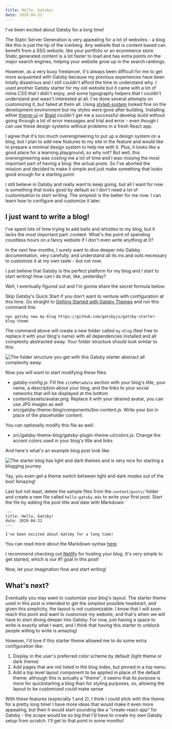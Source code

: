 ```yaml
---
title: Hello, Gatsby!
date: 2020-04-22
---
```


I've been excited about Gatsby for a long time!

The Static Server Generation is very appealing for a lot of websites - a blog like this is just the tip of the icerberg. Any website that is content based can benefit from a SSG website, like your portfolio or an ecommerce store. Static generated content is a lot faster to load and has extra points on the major search engines, helping your website grow up in the search rankings.

However, as a very busy freelancer, it's always been difficult for me to get more acquainted with Gatsby because my previous experiences have been totally disastrous and I still couldn't afford the time to understand why. I used another Gatsby starter for my old website but it came with a lot of inline CSS that I didn't enjoy, and some typography helpers that I couldn't understand and wasn't interested at all. I've done several attempts on customizing it, but failed at them all. Using [styled-system](https://styled-system.com/) looked fine on the development environment but my styles were gone after building. Installing either [theme-ui](https://theme-ui.com/) or [Braid](https://seek-oss.github.io/braid-design-system/) couldn't get me a successful develop build without going through a lot of error messages and trial and error - even though I can use these design systems without problems in a fresh React app.

I agree that it's too much overengineering to put up a design system on a blog, but I plan to add new features to my site in the feature and would like to prepare a minimal design system to help me with it. Plus, it looks like a good place for a learning playground, so why not? But well, this overengineering was costing me a lot of time and I was missing the most important part of having a blog: the actual posts. So I've aborted the mission and decided to make it simple and just make something that looks good enough for a starting point.

I still believe in Gatsby and really want to keep going, but all I want for now is something that looks good by default so I don't need a lot of customisation to start writing. The simplest is the better for me now. I can learn how to configure and customize it later.

## I just want to write a blog!

I've spent lots of time trying to add bells and whistles to my blog, but it lacks the most important part: content. What's the point of spending countless hours on a fancy website if I don't even write anything at it?

In the next few months, I surely want to dive deeper into Gatsby documentation, very carefully, and understand all its ins and outs necessary to customize it at my own taste - but not now.

I just believe that Gatsby is the perfect platform for my blog and I start to start writing! How can I do that, like, yesterday?

Well, I eventually figured out and I'm gonna share the secret formula below:

Skip Gatsby's Quick Start if you don't want to venture with configuration at this time. Go straight to [Getting Started with Gatsby Themes](https://www.gatsbyjs.org/docs/themes/getting-started/) and run this command line:

```
npx gatsby new my-blog https://github.com/gatsbyjs/gatsby-starter-blog-theme
```

The command above will create a new folder called `my-blog` (feel free to replace it with your blog's name) with all dependencies installed and all complexity abstracted away. Your folder structure should look similar to this:

![The folder structure you get with this Gatsby starter abstract all complexity away](../assets/hello-gatsby-folder-structure.jpg)

Now you will want to start modifying these files:

- gatsby-config.js: Fill the `siteMetadata` section with your blog's title, your name, a description about your blog, and the links to your social networks that will be displayed at the bottom
- content/assets/avatar.png: Replace it with your desired avatar, you can use JPG images as well
- src/gatsby-theme-blog/components/bio-content.js: Write your bio in place of the placeholder content.

You can optionally modify this file as well:

- src/gatsby-theme-blog/gatsby-plugin-theme-ui/colors.js: Change the accent colors used in your blog's title and links

And here's what's an example blog post look like:

![The starter blog has light and dark themes and is very nice for starting a blogging journey](../assets/hello-gatsby-sample-post.jpg)

Yay, you even get a theme switch between light and dark modes out of the box! Amazing!

Last but not least, delete the sample files from the `content/posts/` folder and create a new file called `hello-gatsby.mdx` to write your first post. Start the file by adding the post title and date with Markdown:

```
---
title: Hello, Gatsby!
date: 2020-04-22
---

I've been excited about Gatsby for a long time!
```

You can read more about the Markdown syntax [here](https://github.com/adam-p/markdown-here/wiki/Markdown-Cheatsheet).

I recommend checking out [Netlify](https://www.netlify.com/) for hosting your blog. It's very simple to get started, which is our #1 goal in this post!

Now, let your imagination flow and start writing!

## What's next?

Eventually you may want to customize your blog's layout. The starter theme used in this post is intended to get the simplest possible headstart, and given this simplicity, the layout is not customizable. I know that I will soon reach this point and want to customize my website, and that's when we will have to start diving deeper into Gatsby. For now, just having a space to write is exactly what I want, and I think that having this starter to unblock people willing to write is amazing!

However, I'd love if this starter theme allowed me to do some extra configuration like:

1. Display in the user's preferred color scheme by default (light theme or dark theme)
2. Add pages that are not listed in the blog index, but pinned in a top menu
3. Add a top level layout component to be applied in place of the default theme; although this is actually a "theme", it seems that its purpose is more for quickstarting a blog than for styling purposes, so, allowing the layout to be customized could make sense

With these features (especially 1 and 2), I think I could stick with this theme for a pretty long time! I have more ideas that would make it even more appealing, but then it would start sounding like a "create-react-app" for Gatsby - the scope would be so big that I'd have to create my own Gatsby setup from scratch. I'll get to that point in some months!
